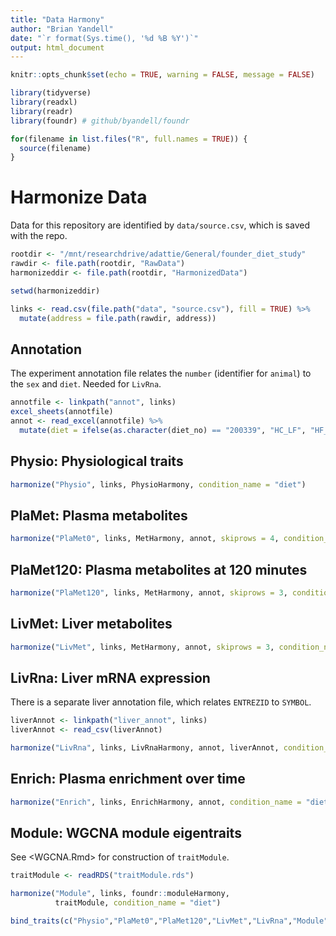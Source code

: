 ```yaml
---
title: "Data Harmony"
author: "Brian Yandell"
date: "`r format(Sys.time(), '%d %B %Y')`"
output: html_document
---
```


```r
knitr::opts_chunk$set(echo = TRUE, warning = FALSE, message = FALSE)
```

```r
library(tidyverse)
library(readxl)
library(readr)
library(foundr) # github/byandell/foundr
```

```r
for(filename in list.files("R", full.names = TRUE)) {
  source(filename)
}
```

# Harmonize Data

Data for this repository are identified by `data/source.csv`,
which is saved with the repo.

```r
rootdir <- "/mnt/researchdrive/adattie/General/founder_diet_study"
rawdir <- file.path(rootdir, "RawData")
harmonizeddir <- file.path(rootdir, "HarmonizedData")
```

```r
setwd(harmonizeddir)
```

```r
links <- read.csv(file.path("data", "source.csv"), fill = TRUE) %>%
  mutate(address = file.path(rawdir, address))
```

## Annotation

The experiment annotation file relates the `number` (identifier for `animal`) to the `sex` and `diet`. Needed for `LivRna`.

```r
annotfile <- linkpath("annot", links)
excel_sheets(annotfile)
annot <- read_excel(annotfile) %>%
  mutate(diet = ifelse(as.character(diet_no) == "200339", "HC_LF", "HF_LC"))
```


## Physio: Physiological traits

```r
harmonize("Physio", links, PhysioHarmony, condition_name = "diet")
```

## PlaMet: Plasma metabolites

```r
harmonize("PlaMet0", links, MetHarmony, annot, skiprows = 4, condition_name = "diet")
```

## PlaMet120: Plasma metabolites at 120 minutes

```r
harmonize("PlaMet120", links, MetHarmony, annot, skiprows = 3, condition_name = "diet")
```

## LivMet: Liver metabolites

```r
harmonize("LivMet", links, MetHarmony, annot, skiprows = 3, condition_name = "diet")
```

## LivRna: Liver mRNA expression

There is a separate liver annotation file, which relates `ENTREZID` to `SYMBOL`.

```r
liverAnnot <- linkpath("liver_annot", links)
liverAnnot <- read_csv(liverAnnot)
```

```r
harmonize("LivRna", links, LivRnaHarmony, annot, liverAnnot, condition_name = "diet")
```

## Enrich: Plasma enrichment over time

```r
harmonize("Enrich", links, EnrichHarmony, annot, condition_name = "diet")
```

## Module: WGCNA module eigentraits

See <WGCNA.Rmd> for construction of `traitModule`.

```r
traitModule <- readRDS("traitModule.rds")
```

```r
harmonize("Module", links, foundr::moduleHarmony,
          traitModule, condition_name = "diet")
```

```r
bind_traits(c("Physio","PlaMet0","PlaMet120","LivMet","LivRna","Module","Enrich"))
```
